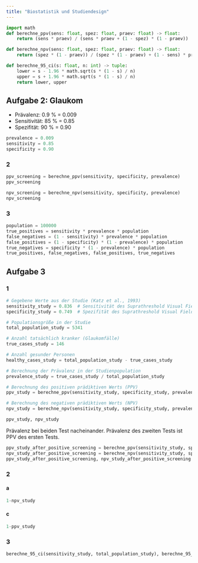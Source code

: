 ```yaml
---
title: "Biostatistik und Studiendesign"
---
```


```python
import math
def berechne_ppv(sens: float, spez: float, praev: float) -> float:
    return (sens * praev) / (sens * praev + (1 - spez) * (1 - praev))

def berechne_npv(sens: float, spez: float, praev: float) -> float:
    return (spez * (1 - praev)) / (spez * (1 - praev) + (1 - sens) * praev)

def berechne_95_ci(s: float, n: int) -> tuple:
    lower = s - 1.96 * math.sqrt(s * (1 - s) / n)
    upper = s + 1.96 * math.sqrt(s * (1 - s) / n)
    return lower, upper
```

## Aufgabe 2: Glaukom

- Prävalenz: 0.9 % = 0.009
- Sensitivität: 85 % = 0.85
- Spezifität: 90 % = 0.90

```python
prevalence = 0.009
sensitivity = 0.85
specificity = 0.90
```

### 2

```python
ppv_screening = berechne_ppv(sensitivity, specificity, prevalence)
ppv_screening
```

```python
npv_screening = berechne_npv(sensitivity, specificity, prevalence)
npv_screening
```

### 3

```python
population = 100000
true_positives = sensitivity * prevalence * population
false_negatives = (1 - sensitivity) * prevalence * population
false_positives = (1 - specificity) * (1 - prevalence) * population
true_negatives = specificity * (1 - prevalence) * population
true_positives, false_negatives, false_positives, true_negatives
```

## Aufgabe 3

### 1

```python
# Gegebene Werte aus der Studie (Katz et al., 1993)
sensitivity_study = 0.836  # Sensitivität des Suprathreshold Visual Field Test
specificity_study = 0.749  # Spezifität des Suprathreshold Visual Field Test

# Populationsgröße in der Studie
total_population_study = 5341  

# Anzahl tatsächlich kranker (Glaukomfälle)
true_cases_study = 146  

# Anzahl gesunder Personen
healthy_cases_study = total_population_study - true_cases_study  

# Berechnung der Prävalenz in der Studienpopulation
prevalence_study = true_cases_study / total_population_study  

# Berechnung des positiven prädiktiven Werts (PPV)
ppv_study = berechne_ppv(sensitivity_study, specificity_study, prevalence_study)

# Berechnung des negativen prädiktiven Werts (NPV)
npv_study = berechne_npv(sensitivity_study, specificity_study, prevalence_study)

ppv_study, npv_study
```

Prävalenz bei beiden Test nacheinander. Prävalenz des zweiten Tests ist PPV des ersten Tests.
```python
ppv_study_after_positive_screening = berechne_ppv(sensitivity_study, specificity_study, ppv_screening)
npv_study_after_positive_screening = berechne_npv(sensitivity_study, specificity_study, ppv_screening)
ppv_study_after_positive_screening, npv_study_after_positive_screening
```

### 2

#### a

```python
1-npv_study
```

#### c

```python
1-ppv_study
```

### 3

```python
berechne_95_ci(sensitivity_study, total_population_study), berechne_95_ci(specificity_study, total_population_study)
```